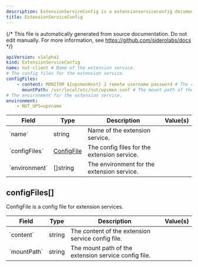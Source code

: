 ```yaml
---
description: ExtensionServiceConfig is a extensionserviceconfig document.
title: ExtensionServiceConfig
---
```


{/*
This file is automatically generated from source documentation.
Do not edit manually. For more information, see https://github.com/siderolabs/docs
*/}










```yaml
apiVersion: v1alpha1
kind: ExtensionServiceConfig
name: nut-client # Name of the extension service.
# The config files for the extension service.
configFiles:
    - content: MONITOR ${upsmonHost} 1 remote username password # The content of the extension service config file.
      mountPath: /usr/local/etc/nut/upsmon.conf # The mount path of the extension service config file.
# The environment for the extension service.
environment:
    - NUT_UPS=upsname
```


<table>
  <thead>
    <tr>
      <th>Field</th>
      <th>Type</th>
      <th>Description</th>
      <th>Value(s)</th>
    </tr>
  </thead>
  <tbody>
    <tr>
      <td>`name`</td>
      <td>string</td>
      <td>Name of the extension service.</td>
      <td></td>
    </tr>
    <tr>
      <td>`configFiles`</td>
      <td><a href="#configfiles%5B%5D">ConfigFile</a></td>
      <td>The config files for the extension service.</td>
      <td></td>
    </tr>
    <tr>
      <td>`environment`</td>
      <td>[]string</td>
      <td>The environment for the extension service.</td>
      <td></td>
    </tr>
  </tbody>
</table>



## configFiles[]

ConfigFile is a config file for extension services.




<table>
  <thead>
    <tr>
      <th>Field</th>
      <th>Type</th>
      <th>Description</th>
      <th>Value(s)</th>
    </tr>
  </thead>
  <tbody>
    <tr>
      <td>`content`</td>
      <td>string</td>
      <td>The content of the extension service config file.</td>
      <td></td>
    </tr>
    <tr>
      <td>`mountPath`</td>
      <td>string</td>
      <td>The mount path of the extension service config file.</td>
      <td></td>
    </tr>
  </tbody>
</table>







